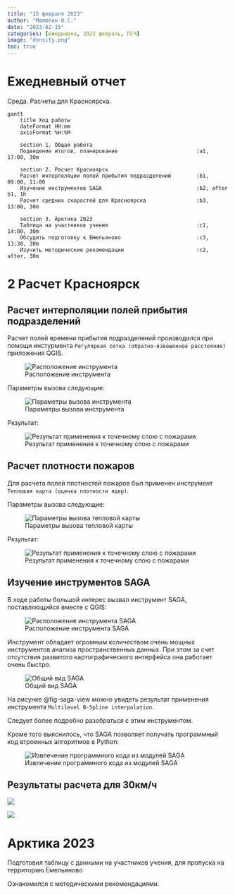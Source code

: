 ```yaml
---
title: "15 февраля 2023"
author: "Малютин О.С."
date: "2023-02-15"
categories: [ежедневно, 2023 февраль, ПСЧ]
image: "density.png"
toc: true
---
```


# Ежедневный отчет

Среда. Расчеты для Красноярска.

```mermaid
gantt
    title Ход работы
    dateFormat HH:mm
    axisFormat %H:%M

    section 1. Общая работа
    Подведение итогов, планирование                         :a1, 17:00, 30m

    section 2. Расчет Красноярск
    Расчет интерполяции полей прибытия подразделений        :b1, 09:00, 11:00
    Изучение инструментов SAGA                              :b2, after b1, 1h
    Расчет средних скоростей для Красноярска                :b3, 13:00, 30m

    section 3. Арктика 2023
    Таблица на участников учения                            :c1, 14:00, 30m
    Обсудить подготовку к Емельяново                        :c3, 13:30, 30m
    Изучить методические рекомендации                       :c2, after, 30m
```



# 2 Расчет Красноярск

## Расчет интерполяции полей прибытия подразделений

Расчет полей времени прибытия подразделений производился при помощи инстурмента `Регулярная сетка (обратно-взвешенное расстояние)` приложения QGIS. 

![Расположение инструмента](regular_grid.png){#fig-regular-grid}

Параметры вызова следующие:

![Параметры вызова инструмента](settings_slider.png){#fig-settings-slider}

Ркзультат:

![Результат применения к точечному слою с пожарами](tarr_time_fields.png){#fig-tarr-time-fields}

## Расчет плотности пожаров

Для расчета полей плотностей пожаров был применен инструмент `Тепловая карта (оценка плотности ядер)`.

Параметры вызова следующие:

![Параметры вызова тепловой карты](settings_heatmap.png){#fig-settings_heatmap}

Ркзультат:

![Результат применения к точечному слою с пожарами](density.png){#fig-density}

## Изучение инструментов SAGA

В ходе работы большой интерес вызвал инструмент SAGA, поставляющийся вместе с QGIS:

![Расположение инструмента SAGA](SAGA.png){#fig-saga}

Инструмент обладает огромным количеством очень мощных инструментов анализа пространственных данных. При этом за счет отсутствия развитого картографического интерфейса она работает очень быстро. 

![Общий вид SAGA](saga_view.png){#fig-saga-view}

На рисунке @fig-saga-view можно увидеть результат применения инструмента `Multilevel B-Spline interpolation`.

Следует более подробно разобраться с этим инструментом.

Кроме того выяснилось, что SAGA позволяет получать программный код втроенных алгоритмов в Python:

![Извлечение программного кода из модулей SAGA](SAGA_codesave.png){#fig-saga-save}

## Результаты расчета для 30км/ч

![](kras_results.png){#fig-result-30}

![](kras_graphs.png){#fig-result-30-gr}

# Арктика 2023

Подготовил таблицу с данными на участников учения, для пропуска на территорию Емельяново

Ознакомился с методическими рекомендациями.

